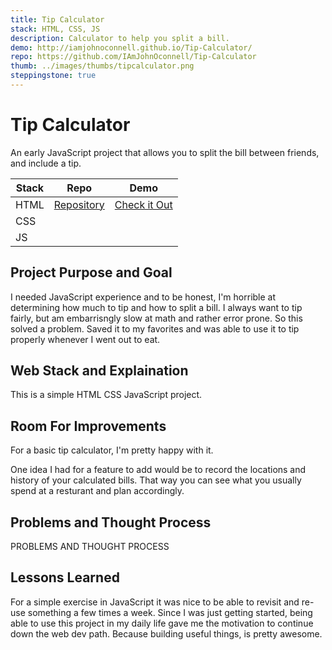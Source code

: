 ```yaml
---
title: Tip Calculator
stack: HTML, CSS, JS
description: Calculator to help you split a bill.
demo: http://iamjohnoconnell.github.io/Tip-Calculator/
repo: https://github.com/IAmJohnOconnell/Tip-Calculator
thumb: ../images/thumbs/tipcalculator.png
steppingstone: true
---
```



<ProjectHeader>

# Tip Calculator

An early JavaScript project that allows you to split the bill between friends, and include a tip.

| Stack | Repo                                                            | Demo                                                             |
| ----- | --------------------------------------------------------------- | ---------------------------------------------------------------- |
| HTML  | [Repository](https://github.com/IAmJohnOconnell/Tip-Calculator) | [Check it Out](http://iamjohnoconnell.github.io/Tip-Calculator/) |
| CSS   |                                                                 |                                                                  |
| JS    |                                                                 |                                                                  |

</ProjectHeader>

<ImgContainer>
	<GatsbyImage alt='IMAGE ALT TEXT' image={getImage(props.image)} />
</ImgContainer>

<ProjectDetailFlexContainer>

<ProjectSection>

## Project Purpose and Goal

I needed JavaScript experience and to be honest, I'm horrible at determining how much to tip and how to split a bill. I always want to tip fairly, but am embarrisngly slow at math and rather error prone.
So this solved a problem. Saved it to my favorites and was able to use it to tip properly whenever I went out to eat.

</ProjectSection>

<ProjectSection>

## Web Stack and Explaination

This is a simple HTML CSS JavaScript project.

</ProjectSection>

<ProjectSection>

## Room For Improvements

For a basic tip calculator, I'm pretty happy with it.

One idea I had for a feature to add would be to record the locations and history of your calculated bills.
That way you can see what you usually spend at a resturant and plan accordingly.

</ProjectSection>

<ProjectSection>

## Problems and Thought Process

PROBLEMS AND THOUGHT PROCESS

</ProjectSection>

</ProjectDetailFlexContainer>

<LessonsLearned>

## Lessons Learned

For a simple exercise in JavaScript it was nice to be able to revisit and re-use something a few times a week.
Since I was just getting started, being able to use this project in my daily life gave me the motivation to continue down the web dev path. Because building useful things, is pretty awesome.

</LessonsLearned>

